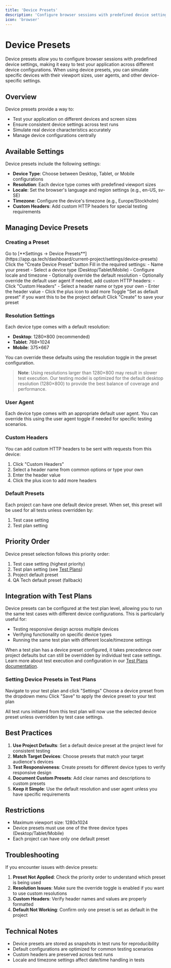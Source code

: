 ```yaml
---
title: 'Device Presets'
description: 'Configure browser sessions with predefined device settings'
icon: 'browser'
---
```


# Device Presets

Device presets allow you to configure browser sessions with predefined device settings, making it easy to test your application across different device configurations. When using device presets, you can simulate specific devices with their viewport sizes, user agents, and other device-specific settings.

## Overview

Device presets provide a way to:

- Test your application on different devices and screen sizes
- Ensure consistent device settings across test runs
- Simulate real device characteristics accurately
- Manage device configurations centrally

## Available Settings

Device presets include the following settings:

- **Device Type**: Choose between Desktop, Tablet, or Mobile configurations
- **Resolution**: Each device type comes with predefined viewport sizes
- **Locale**: Set the browser's language and region settings (e.g., en-US, sv-SE)
- **Timezone**: Configure the device's timezone (e.g., Europe/Stockholm)
- **Custom Headers**: Add custom HTTP headers for special testing requirements

## Managing Device Presets

### Creating a Preset

<Steps>
  <Step title="Navigate to Device Presets">
    Go to [**Settings → Device
    Presets**](https://app.qa.tech/dashboard/current-project/settings/device-presets)
  </Step>
  <Step title="Create New Preset">Click the "Create Device Preset" button</Step>
  <Step title="Configure Settings">
    Fill in the required settings: - Name your preset - Select a device type
    (Desktop/Tablet/Mobile) - Configure locale and timezone - Optionally
    override the default resolution - Optionally override the default user agent
  </Step>
  <Step title="Add Custom Headers (Optional)">
    If needed, add custom HTTP headers: - Click "Custom Headers" - Select a
    header name or type your own - Enter the header value - Click the plus icon
    to add more
  </Step>
  <Step title="Set as Default (Optional)">
    Toggle "Set as default preset" if you want this to be the project default
  </Step>
  <Step title="Save">Click "Create" to save your preset</Step>
</Steps>

### Resolution Settings

Each device type comes with a default resolution:

- **Desktop**: 1280×800 (recommended)
- **Tablet**: 768×1024
- **Mobile**: 375×667

You can override these defaults using the resolution toggle in the preset configuration.

> **Note**: Using resolutions larger than 1280×800 may result in slower test execution. Our testing model is optimized for the default desktop resolution (1280×800) to provide the best balance of coverage and performance.

### User Agent

Each device type comes with an appropriate default user agent. You can override this using the user agent toggle if needed for specific testing scenarios.

### Custom Headers

You can add custom HTTP headers to be sent with requests from this device:

1. Click "Custom Headers"
2. Select a header name from common options or type your own
3. Enter the header value
4. Click the plus icon to add more headers

### Default Presets

Each project can have one default device preset. When set, this preset will be used for all tests unless overridden by:

1. Test case setting
2. Test plan setting

## Priority Order

Device preset selection follows this priority order:

1. Test case setting (highest priority)
2. Test plan setting (see [Test Plans](/core-concepts/test-plans))
3. Project default preset
4. QA Tech default preset (fallback)

## Integration with Test Plans

Device presets can be configured at the test plan level, allowing you to run the same test cases with different device configurations. This is particularly useful for:

- Testing responsive design across multiple devices
- Verifying functionality on specific device types
- Running the same test plan with different locale/timezone settings

When a test plan has a device preset configured, it takes precedence over project defaults but can still be overridden by individual test case settings. Learn more about test execution and configuration in our [Test Plans documentation](/core-concepts/test-plans).

### Setting Device Presets in Test Plans

<Steps>
  <Step title="Open Test Plan Settings">
    Navigate to your test plan and click "Settings"
  </Step>
  <Step title="Select Device Preset">
    Choose a device preset from the dropdown menu
  </Step>
  <Step title="Save Changes">
    Click "Save" to apply the device preset to your test plan
  </Step>
</Steps>

All test runs initiated from this test plan will now use the selected device preset unless overridden by test case settings.

## Best Practices

1. **Use Project Defaults**: Set a default device preset at the project level for consistent testing
2. **Match Target Devices**: Choose presets that match your target audience's devices
3. **Test Responsiveness**: Create presets for different device types to verify responsive design
4. **Document Custom Presets**: Add clear names and descriptions to custom presets
5. **Keep it Simple**: Use the default resolution and user agent unless you have specific requirements

## Restrictions

- Maximum viewport size: 1280x1024
- Device presets must use one of the three device types (Desktop/Tablet/Mobile)
- Each project can have only one default preset

## Troubleshooting

If you encounter issues with device presets:

1. **Preset Not Applied**: Check the priority order to understand which preset is being used
2. **Resolution Issues**: Make sure the override toggle is enabled if you want to use custom resolutions
3. **Custom Headers**: Verify header names and values are properly formatted
4. **Default Not Working**: Confirm only one preset is set as default in the project

## Technical Notes

- Device presets are stored as snapshots in test runs for reproducibility
- Default configurations are optimized for common testing scenarios
- Custom headers are preserved across test runs
- Locale and timezone settings affect date/time handling in tests
